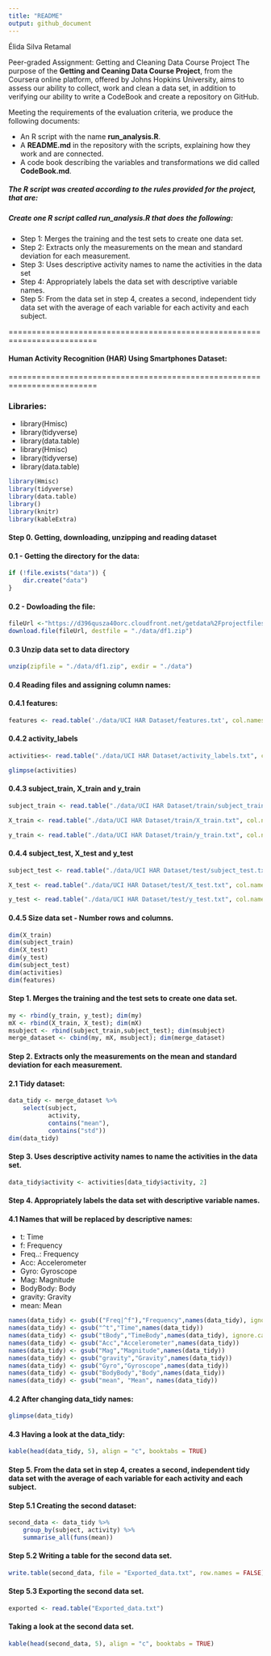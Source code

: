```yaml
---
title: "README"
output: github_document
---
```


Élida Silva Retamal

Peer-graded Assignment: Getting and Cleaning Data Course Project 
The purpose of the **Getting and Ceaning Data Course Project**, 
from the Coursera online platform, offered by Johns Hopkins University,
aims to assess our ability to collect, work and clean a data set,
in addition to verifying our ability to write a CodeBook and create a repository on GitHub.

Meeting the requirements of the evaluation criteria, we produce the following documents:

* An R script with the name **run_analysis.R**. 
* A **README.md** in the repository with the scripts, explaining how they work and are connected. 
* A code book describing the variables and transformations we did called **CodeBook.md**.

##### The R script was created according to the rules provided for the project, that are:

##### Create one R script called run_analysis.R that does the following: 

- Step 1: Merges the training and the test sets to create one data set.
- Step 2: Extracts only the measurements on the mean and standard deviation for each measurement.
- Step 3: Uses descriptive activity names to name the activities in the data set
- Step 4: Appropriately labels the data set with descriptive variable names.
- Step 5: From the data set in step 4, creates a second, independent tidy data set with the average of each variable for each activity and each subject.

=========================================================================

#### Human Activity Recognition (HAR) Using Smartphones Dataset:

=========================================================================

### Libraries:

- library(Hmisc)
- library(tidyverse)
- library(data.table)
- library(Hmisc)
- library(tidyverse)
- library(data.table)

```r
library(Hmisc)
library(tidyverse)
library(data.table)
library()
library(knitr)
library(kableExtra)
```

#### Step 0. Getting, downloading, unzipping  and reading dataset

#### 0.1 - Getting the directory for the data:

```r
if (!file.exists("data")) {
    dir.create("data")
}
```

#### 0.2 - Dowloading the file:

```r
fileUrl <-"https://d396qusza40orc.cloudfront.net/getdata%2Fprojectfiles%2FUCI%20HAR%20Dataset.zip"
download.file(fileUrl, destfile = "./data/df1.zip")
```

#### 0.3 Unzip data set to data directory

```r
unzip(zipfile = "./data/df1.zip", exdir = "./data")
```

#### 0.4 Reading files and assigning column names:
#### 0.4.1 features:
```r
features <- read.table('./data/UCI HAR Dataset/features.txt', col.names = c("identifier", "signals"))
```

#### 0.4.2 activity_labels

```r
activities<- read.table("./data/UCI HAR Dataset/activity_labels.txt", col.names = c("activity","labels"), stringsAsFactors = TRUE)
```
```r
glimpse(activities)
```
#### 0.4.3 subject_train, X_train and y_train

```r
subject_train <- read.table("./data/UCI HAR Dataset/train/subject_train.txt", col.names = "subject")

X_train <- read.table("./data/UCI HAR Dataset/train/X_train.txt", col.names = features$signals)

y_train <- read.table("./data/UCI HAR Dataset/train/y_train.txt", col.names = "activity")

```

#### 0.4.4 subject_test, X_test and y_test

```r

subject_test <- read.table("./data/UCI HAR Dataset/test/subject_test.txt", col.names = "subject")

X_test <- read.table("./data/UCI HAR Dataset/test/X_test.txt", col.names = features$signals)

y_test <- read.table("./data/UCI HAR Dataset/test/y_test.txt", col.names = "activity" )

```

#### 0.4.5 Size data set - Number rows and columns.
```r
dim(X_train) 
dim(subject_train) 
dim(X_test) 
dim(y_test) 
dim(subject_test) 
dim(activities)
dim(features) 

```

#### Step 1.  Merges the training and the test sets to create one data set.
```r
my <- rbind(y_train, y_test); dim(my)
mX <- rbind(X_train, X_test); dim(mX)
msubject <- rbind(subject_train,subject_test); dim(msubject)
merge_dataset <- cbind(my, mX, msubject); dim(merge_dataset)
```

#### Step 2. Extracts only the measurements on the mean and standard deviation for each measurement.

#### 2.1 Tidy dataset:

```r
data_tidy <- merge_dataset %>%
    select(subject,
           activity,
           contains("mean"),
           contains("std"))
dim(data_tidy)

```

#### Step 3. Uses descriptive activity names to name the activities in the data set.

```r
data_tidy$activity <- activities[data_tidy$activity, 2]

```
#### Step 4. Appropriately labels the data set with descriptive variable names.

#### 4.1 Names that will be replaced by descriptive names:

- t: Time
- f: Frequency
- Freq..: Frequency
- Acc: Accelerometer
- Gyro: Gyroscope
- Mag: Magnitude
- BodyBody: Body
- gravity: Gravity
- mean: Mean 

```r
names(data_tidy) <- gsub(("Freq|^f"),"Frequency",names(data_tidy), ignore.case = TRUE)
names(data_tidy) <- gsub("^t","Time",names(data_tidy))
names(data_tidy) <- gsub("tBody","TimeBody",names(data_tidy), ignore.case = TRUE)
names(data_tidy) <- gsub("Acc","Accelerometer",names(data_tidy))
names(data_tidy) <- gsub("Mag","Magnitude",names(data_tidy))
names(data_tidy) <- gsub("gravity","Gravity",names(data_tidy))
names(data_tidy) <- gsub("Gyro","Gyroscope",names(data_tidy))
names(data_tidy) <- gsub("BodyBody","Body",names(data_tidy))
names(data_tidy) <- gsub("mean", "Mean", names(data_tidy))
```

#### 4.2  After changing data_tidy names:

```r
glimpse(data_tidy)
```
#### 4.3  Having a look at the data_tidy:

```r
kable(head(data_tidy, 5), align = "c", booktabs = TRUE) 
```
#### Step 5. From the data set in step 4, creates a second, independent tidy data set with the average of each variable for each activity and each subject.

#### Step 5.1 Creating the second dataset:
```r
second_data <- data_tidy %>%
    group_by(subject, activity) %>%
    summarise_all(funs(mean))
```

#### Step 5.2 Writing a table for the second data set.

```r
write.table(second_data, file = "Exported_data.txt", row.names = FALSE)
```

#### Step 5.3 Exporting the second data set.

```r
exported <- read.table("Exported_data.txt")
```

#### Taking a look at the second data set.
```r
kable(head(second_data, 5), align = "c", booktabs = TRUE)
```